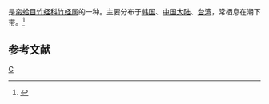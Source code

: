 {{noteTA
|T=zh-cn:赤竹蛏; zh-tw:紅斑竹蟶;
|1=zh-cn:赤竹蛏; zh-tw:紅斑竹蟶;
}}
{{Speciesbox 
| genus = Solen
| species = gordonis
| authority = Yokoyama, 1920
}}
{{地区用词4|start=学名：''{{lang|la|Solen gordonis}}''|cn=赤竹蛏|tw=紅斑竹蟶|as=称}}是[[帘蛤目|帘蛤目]][[竹蛏科|竹蛏科]][[竹蛏属|竹蛏属]]的一种。主要分布于[[韩国|韩国]]、[[中国大陆|中国大陆]]、[[台湾|台湾]]，常栖息在潮下带。<ref>{{cite web|url=http://shell.sinica.edu.tw/chinese/shellbase_detail.php?science_no=2633|title=国际贝库：赤竹蛏|publisher=台湾贝类资料库|accessdate=2009-08-11|archive-date=2016-03-04|archive-url=https://web.archive.org/web/20160304103656/http://shell.sinica.edu.tw/chinese/shellbase_detail.php?science_no=2633|dead-url=no}}</ref>

== 参考文献 ==
{{reflist|2}}
{{Taxonbar|from=Q15234127}}

[[Category:竹蛏属|C]]